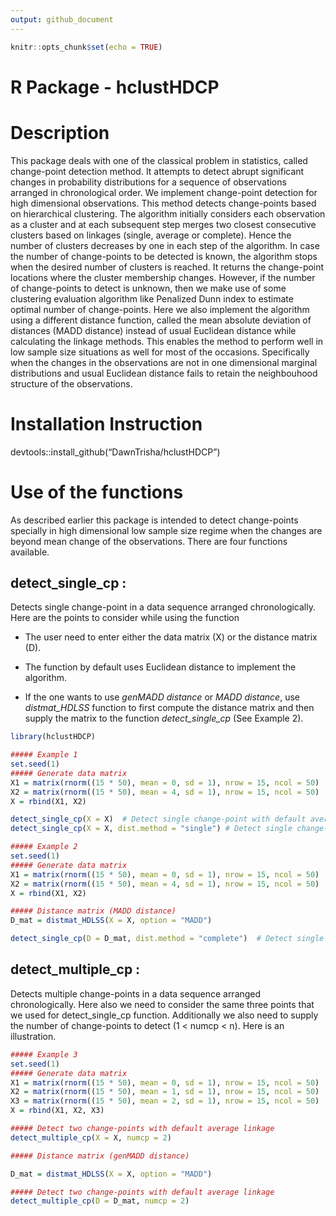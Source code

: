 ```yaml
---
output: github_document
---
```


```r
knitr::opts_chunk$set(echo = TRUE)
```

# R Package - hclustHDCP

# Description 

This package deals with one of the classical problem in statistics, called change-point detection method. It attempts to detect abrupt significant changes in probability distributions for a sequence of observations arranged in chronological order. We implement change-point detection for high dimensional observations. This method detects change-points based on hierarchical clustering. The algorithm initially considers each observation as a cluster and at each subsequent step merges two closest consecutive clusters based on linkages (single, average or complete). Hence the number of clusters decreases by one in each step of the algorithm. In case the number of change-points to be detected is known, the algorithm stops when the desired number of clusters is reached. It returns the change-point locations where the cluster membership changes. However, if the number of change-points to detect is unknown, then we make use of some clustering evaluation algorithm like Penalized Dunn index to estimate optimal number of change-points. Here we also implement the algorithm using a different distance function, called the mean absolute deviation of distances (MADD distance) instead of usual Euclidean distance while calculating the linkage methods. This enables the method to perform well in low sample size situations as well for most of the occasions. Specifically when the changes in the observations are not in one dimensional marginal distributions and usual Euclidean distance fails to retain the neighbouhood structure of the observations.

# Installation Instruction
devtools::install_github("DawnTrisha/hclustHDCP")

# Use of the functions
As described earlier this package is intended to detect change-points specially in high dimensional low sample size regime when the changes are beyond mean change of the observations. There are four functions available.

## detect_single_cp : 
Detects single change-point in a data sequence arranged chronologically. Here are the points to consider while using the function

 - The user need to enter either the data matrix (X) or the distance matrix (D).

 - The function by default uses Euclidean distance to implement the algorithm.

 - If the one wants to use *genMADD distance* or *MADD distance*, use *distmat_HDLSS* function to first compute the distance matrix and then supply the matrix to the function *detect_single_cp* (See Example 2). 

```r
library(hclustHDCP)

##### Example 1
set.seed(1)
##### Generate data matrix
X1 = matrix(rnorm((15 * 50), mean = 0, sd = 1), nrow = 15, ncol = 50)
X2 = matrix(rnorm((15 * 50), mean = 4, sd = 1), nrow = 15, ncol = 50)
X = rbind(X1, X2)

detect_single_cp(X = X)  # Detect single change-point with default average linkage
detect_single_cp(X = X, dist.method = "single") # Detect single change-point with single linkage

##### Example 2
set.seed(1)
##### Generate data matrix
X1 = matrix(rnorm((15 * 50), mean = 0, sd = 1), nrow = 15, ncol = 50)
X2 = matrix(rnorm((15 * 50), mean = 4, sd = 1), nrow = 15, ncol = 50)
X = rbind(X1, X2)

##### Distance matrix (MADD distance)
D_mat = distmat_HDLSS(X = X, option = "MADD")

detect_single_cp(D = D_mat, dist.method = "complete")  # Detect single change-point with MADD distance matrix and complete linkage
```


## detect_multiple_cp : 
Detects multiple change-points in a data sequence arranged chronologically. Here also we need to consider the same three points that we used for detect_single_cp function. Additionally we also need to supply the number of change-points to detect (1 < numcp < n). Here is an illustration.

```r
##### Example 3
set.seed(1)
##### Generate data matrix
X1 = matrix(rnorm((15 * 50), mean = 0, sd = 1), nrow = 15, ncol = 50)
X2 = matrix(rnorm((15 * 50), mean = 1, sd = 1), nrow = 15, ncol = 50)
X3 = matrix(rnorm((15 * 50), mean = 2, sd = 1), nrow = 15, ncol = 50)
X = rbind(X1, X2, X3)

##### Detect two change-points with default average linkage
detect_multiple_cp(X = X, numcp = 2)

##### Distance matrix (genMADD distance)

D_mat = distmat_HDLSS(X = X, option = "MADD")

##### Detect two change-points with default average linkage
detect_multiple_cp(D = D_mat, numcp = 2)
```
